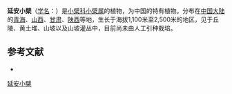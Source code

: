 {{Speciesbox
| name = 延安小檗
| status = 
| status_system = 
| image =
| genus = Berberis
| species = purdomii
| authority = Schneid.
}}

'''延安小檗'''（[[学名|学名]]：{{lang|la|''Berberis purdomii''}}）是[[小檗科|小檗科]][[小檗属|小檗属]]的植物，为中国的特有植物。分布在[[中国大陆|中国大陆]]的[[青海|青海]]、[[山西|山西]]、[[甘肃|甘肃]]、[[陕西|陕西]]等地，生长于海拔1,100米至2,500米的地区，见于丘陵、黄土堆、山坡以及山坡灌丛中，目前尚未由人工引种栽培。

== 参考文献 ==
<div class="references-small">
* {{cite web| url =http://www.bioinfo.cn/db05/KmzwSpecies.php?action=view&id=2011| title =延安小檗| work =《中国高等植物数据库全库》| publisher =中国科学院微生物研究所| author =昆明植物研究所| accessdate =2009-02-22| deadurl =yes| archiveurl =https://web.archive.org/web/20160305050256/http://www.bioinfo.cn/db05/KmzwSpecies.php?action=view&id=2011| archivedate =2016-03-05}}
</div>
{{Taxonbar|from=Q11064956}}

[[Category:小檗属|延安小檗]]


{{植物小作品}}
